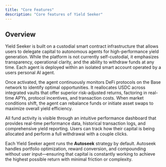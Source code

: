 ```yaml
---
title: "Core Features"
description: "Core features of Yield Seeker"
---
```


## Overview

Yield Seeker is built on a custodial smart contract infrastructure that allows users to delegate capital to autonomous agents for high-performance yield generation. While the platform is not currently self-custodial, it emphasizes transparency, operational clarity, and the ability to withdraw funds at any time. Each agent is deployed within an isolated smart account operated by a users personal AI agent.

Once activated, the agent continuously monitors DeFi protocols on the Base network to identify optimal opportunities. It reallocates USDC across integrated vaults that offer superior risk-adjusted returns, factoring in real-time APYs, protocol incentives, and transaction costs. When market conditions shift, the agent can rebalance funds or initiate asset swaps to maximize overall yield efficiency.

All fund activity is visible through an intuitive performance dashboard that provides real-time performance data, historical transaction logs, and comprehensive yield reporting. Users can track how their capital is being allocated and perform a full withdrawal with a couple clicks.

Each Yield Seeker agent runs the **Autoseek** strategy by default. Autoseek handles portfolio optimization, reward conversion, and compounding without user input—ensuring that capital is constantly working to achieve the highest possible return with minimal friction or complexity.
